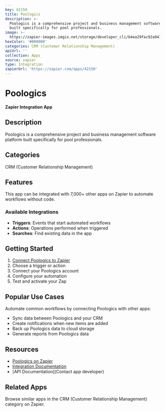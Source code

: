 ```yaml
---
key: 42150
title: Poologics
description: >-
  Poologics is a comprehensive project and business management software platform
  built specifically for pool professionals.
image: >-
  https://zapier-images.imgix.net/storage/developer_cli/b4ea29fac92a941dd15349c3a788a8ee.png?auto=format%2Ccompress&ixlib=python-3.0.0&q=50
hexColor: '#000000'
categories: CRM (Customer Relationship Management)
apiUrl: ''
collection: Apps
source: zapier
type: Integration
zapierUrl: 'https://zapier.com/apps/42150'
---
```

# Poologics

**Zapier Integration App**

## Description

Poologics is a comprehensive project and business management software platform built specifically for pool professionals.

## Categories

CRM (Customer Relationship Management)

## Features

This app can be integrated with 7,000+ other apps on Zapier to automate workflows without code.

### Available Integrations

- **Triggers**: Events that start automated workflows
- **Actions**: Operations performed when triggered
- **Searches**: Find existing data in the app

## Getting Started

1. [Connect Poologics to Zapier](https://zapier.com/apps/42150)
2. Choose a trigger or action
3. Connect your Poologics account
4. Configure your automation
5. Test and activate your Zap

## Popular Use Cases

Automate common workflows by connecting Poologics with other apps:

- Sync data between Poologics and your CRM
- Create notifications when new items are added
- Back up Poologics data to cloud storage
- Generate reports from Poologics data

## Resources

- [Poologics on Zapier](https://zapier.com/apps/42150)
- [Integration Documentation](https://zapier.com/apps/42150/integrations)
- [API Documentation](Contact app developer)

## Related Apps

Browse similar apps in the CRM (Customer Relationship Management) category on Zapier.

